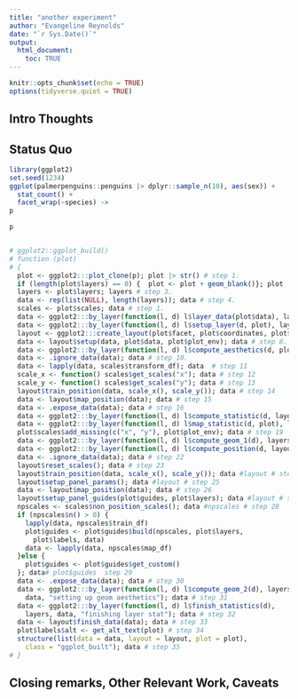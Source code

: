 ```yaml
---
title: "another experiment"
author: "Evangeline Reynolds"
date: "`r Sys.Date()`"
output: 
  html_document:
    toc: TRUE
---
```


```r
knitr::opts_chunk$set(echo = TRUE)
options(tidyverse.quiet = TRUE)
```




## Intro Thoughts


## Status Quo

```r
library(ggplot2)
set.seed(1234)
ggplot(palmerpenguins::penguins |> dplyr::sample_n(10), aes(sex)) +
  stat_count() +
  facet_wrap(~species) ->
p

p


# ggplot2::ggplot_build()
# function (plot) 
# {
  plot <- ggplot2:::plot_clone(p); plot |> str() # step 1.
  if (length(plot$layers) == 0) {  plot <- plot + geom_blank()}; plot |> str() # step 2.
  layers <- plot$layers; layers # step 3.
  data <- rep(list(NULL), length(layers)); data # step 4.
  scales <- plot$scales; data # step 1.
  data <- ggplot2:::by_layer(function(l, d) l$layer_data(plot$data), layers, data, "computing layer data"); data # step 5.
  data <- ggplot2:::by_layer(function(l, d) l$setup_layer(d, plot), layers, data, "setting up layer"); data # step 6.
  layout <- ggplot2:::create_layout(plot$facet, plot$coordinates, plot$layout); data # step 7.
  data <- layout$setup(data, plot$data, plot$plot_env); data # step 8.
  data <- ggplot2:::by_layer(function(l, d) l$compute_aesthetics(d, plot), layers, data, "computing aesthetics"); data # step 9.
  data <- .ignore_data(data); data # step 10.
  data <- lapply(data, scales$transform_df); data  # step 11
  scale_x <- function() scales$get_scales("x"); data # step 12
  scale_y <- function() scales$get_scales("y"); data # step 13
  layout$train_position(data, scale_x(), scale_y()); data # step 14
  data <- layout$map_position(data); data # step 15
  data <- .expose_data(data); data # step 16
  data <- ggplot2:::by_layer(function(l, d) l$compute_statistic(d, layout), layers, data, "computing stat"); data # step 17
  data <- ggplot2:::by_layer(function(l, d) l$map_statistic(d, plot), layers, data, "mapping stat to aesthetics"); data # step 18
  plot$scales$add_missing(c("x", "y"), plot$plot_env); data # step 19
  data <- ggplot2:::by_layer(function(l, d) l$compute_geom_1(d), layers,  data, "setting up geom"); data # step 20
  data <- ggplot2:::by_layer(function(l, d) l$compute_position(d, layout),  layers, data, "computing position"); data # step 21
  data <- .ignore_data(data); data # step 22 
  layout$reset_scales(); data # step 23
  layout$train_position(data, scale_x(), scale_y()); data #layout # step 24
  layout$setup_panel_params(); data #layout # step 25
  data <- layout$map_position(data); data # step 26
  layout$setup_panel_guides(plot$guides, plot$layers); data #layout # step 27
  npscales <- scales$non_position_scales(); data #npscales # step 28
  if (npscales$n() > 0) {
    lapply(data, npscales$train_df)
    plot$guides <- plot$guides$build(npscales, plot$layers, 
      plot$labels, data)
    data <- lapply(data, npscales$map_df)
  }else {
    plot$guides <- plot$guides$get_custom()
  }; data# plot$guides  step 29
  data <- .expose_data(data); data # step 30
  data <- ggplot2:::by_layer(function(l, d) l$compute_geom_2(d), layers, 
    data, "setting up geom aesthetics"); data # step 31
  data <- ggplot2:::by_layer(function(l, d) l$finish_statistics(d), 
    layers, data, "finishing layer stat"); data # step 32
  data <- layout$finish_data(data); data # step 33
  plot$labels$alt <- get_alt_text(plot) # step 34
  structure(list(data = data, layout = layout, plot = plot), 
    class = "ggplot_built"); data # step 35
# }
```



## Closing remarks, Other Relevant Work, Caveats
